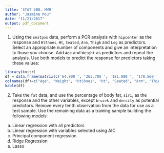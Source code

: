 ```yaml
---
title: 'STAT 500: HW9'
author: "Jasmine Mou"
date: "11/21/2017"
output: pdf_document
---
```


1. Using the `seatpos` data, perform a PCR analysis with `hipcenter` as the response and `HtShoes`, `Ht`, `Seated`, `Arm`, `Thigh` and `Leg` as predictors. Select an appropriate number of components and give an interpretation to those you choose. Add `Age` and `Weight` as predictors and repeat the analysis. Use both models to predict the response for predictors taking these values:
```r
library(knitr)
df = data.frame(matrix(c('64.800 ', '263.700 ', '181.080 ', '178.560 ', '91.440 ', '35.640 ', '40.950 ', '38.790'), nrow=1))
colnames(df)=c("Age", "Weight", "HtShoes", "Ht", "Seated", "Arm", "Thigh", "Leg")
kable(df)
```

2. Take the `fat` data, and use the percentage of body fat, `siri`, as the response and the other variables, except `brozek` and `density` as potential predictors. Remove every tenth observation from the data for use as a test sample. Use the remaining data as a training sample building the following models:
(a) Linear regression with all predictors 
(b) Linear regression with variables selected using AIC
(c) Principal component regression
(e) Ridge Regression 
(f) Lasso

